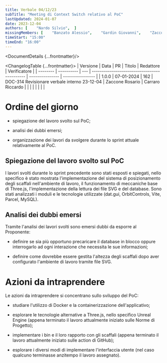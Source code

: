 ```yaml
---
title: Verbale 04/12/23
subTitle: "Meeting di Context Switch relativo al PoC"
lastUpdated: 2024-01-07
date: 2023-12-04
authors: [    "Nardo Silvio",  ]
missingMembers: [    "Banzato Alessio",    "Gardin Giovanni",    "Zaccone Rosario",    "Todesco Mattia"  ]
timeStart: "15:00"
timeEnd: "16:00"
---
```



<DocumentDetails {...frontmatter}/>

<ChangelogTable  {...frontmatter}>
| Versione | Data       | PR  | Titolo                                       | Redattore       | Verificatore     |
| -------- | ---------- | --- | -------------------------------------------- | --------------- | ---------------- |
| 1.0.0    | 07-01-2024 | 162 | DOC-314 Revisionare verbale interno 23-12-04 | Zaccone Rosario | Carraro Riccardo |
|          |            |     |                                              |                 |                  |
</ChangelogTable>

# Ordine del giorno

-   spiegazione del lavoro svolto sul PoC;

-   analisi dei dubbi emersi;

-   organizzazione dei lavori da svolgere durante lo sprint attuale
    relativamente al PoC.

## Spiegazione del lavoro svolto sul PoC

I lavori svolti durante lo sprint precedente sono stati esposti e
spiegati, nello specifico è stato mostrata l'implementazione del sistema
di posizionamento degli scaffali nell'ambiente di lavoro, il
funzionamento di meccaniche base di Three.js, l'implementazione della
lettura dei file SVG e del database. Sono stati analizzati i moduli e le
tecnologie utilizzate (dat.gui, OrbitControls, Vite, Parcel, MySQL).

## Analisi dei dubbi emersi

Tramite l'analisi dei lavori svolti sono emersi dubbi da esporre al
Proponente:

-   definire se sia più opportuno precaricare il database in blocco
    oppure interrogarlo ad ogni interazione che necessita le sue
    informazioni;

-   definire come dovrebbe essere gestita l'altezza degli scaffali dopo
    aver configurato l'ambiente di lavoro tramite file SVG.

# Azioni da intraprendere

Le azioni da intraprendere si concentrano sullo sviluppo del PoC:

-   studiare l'utilizzo di Docker e la containerizzazione
    dell'applicativo;

-   esplorare le tecnologie alternative a Three.js, nello specifico
    Unreal Engine (appena terminato il lavoro attualmente iniziato sulle
    Norme di Progetto);

-   implementare i bin e il loro rapporto con gli scaffali (appena
    terminato il lavoro attualmente iniziato sulle action di GitHub);

-   esplorare i diversi modi di implementare l'interfaccia utente (nel
    caso qualcuno terminasse anzitempo il lavoro assegnato).

